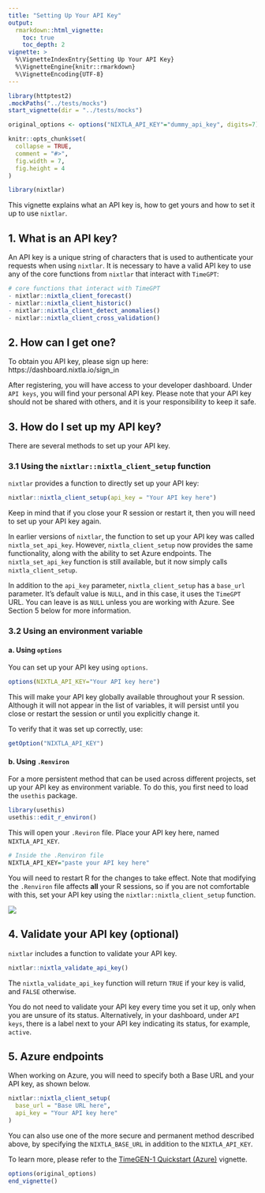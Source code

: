 ```yaml
---
title: "Setting Up Your API Key"
output: 
  rmarkdown::html_vignette:
    toc: true 
    toc_depth: 2
vignette: >
  %\VignetteIndexEntry{Setting Up Your API Key}
  %\VignetteEngine{knitr::rmarkdown}
  %\VignetteEncoding{UTF-8}
---
```

```r
library(httptest2)
.mockPaths("../tests/mocks")
start_vignette(dir = "../tests/mocks")

original_options <- options("NIXTLA_API_KEY"="dummy_api_key", digits=7)

knitr::opts_chunk$set(
  collapse = TRUE,
  comment = "#>", 
  fig.width = 7, 
  fig.height = 4
)
```

```r
library(nixtlar)
```

This vignette explains what an API key is, how to get yours and how to set it up to use `nixtlar`. 

## 1. What is an API key? 
An API key is a unique string of characters that is used to authenticate your requests when using `nixtlar`. It is necessary to have a valid API key to use any of the core functions from `nixtlar` that interact with `TimeGPT`: 

```r
# core functions that interact with TimeGPT
- nixtlar::nixtla_client_forecast()
- nixtlar::nixtla_client_historic()
- nixtlar::nixtla_client_detect_anomalies()
- nixtlar::nixtla_client_cross_validation()
```

## 2. How can I get one? 
To obtain you API key, please sign up here: https://dashboard.nixtla.io/sign_in

After registering, you will have access to your developer dashboard. Under `API keys`, you will find your personal API key. Please note that your API key should not be shared with others, and it is your responsibility to keep it safe. 

## 3. How do I set up my API key? 

There are several methods to set up your API key. 

### 3.1 Using the `nixtlar::nixtla_client_setup` function

`nixtlar` provides a function to directly set up your API key: 

```r
nixtlar::nixtla_client_setup(api_key = "Your API key here")
```

Keep in mind that if you close your R session or restart it, then you will need to set up your API key again. 

In earlier versions of `nixtlar`, the function to set up your API key was called `nixtla_set_api_key`. However, `nixtla_client_setup` now provides the same functionality, along with the ability to set Azure endpoints. The `nixtla_set_api_key` function is still available, but it now simply calls `nixtla_client_setup`.

In addition to the `api_key` parameter, `nixtla_client_setup` has a `base_url` parameter. It's default value is `NULL`, and in this case, it uses the `TimeGPT` URL. You can leave is as `NULL` unless you are working with Azure. See Section 5 below for more information. 

### 3.2 Using an environment variable 

#### a. Using `options`

You can set up your API key using `options`. 

```r
options(NIXTLA_API_KEY="Your API key here")
```

This will make your API key globally available throughout your R session. Although it will not appear in the list of variables, it will persist until you close or restart the session or until you explicitly change it.

To verify that it was set up correctly, use:

```r
getOption("NIXTLA_API_KEY")
```

#### b. Using `.Renviron` 

For a more persistent method that can be used across different projects, set up your API key as environment variable. To do this, you first need to load the `usethis` package.

```r
library(usethis)
usethis::edit_r_environ()
```

This will open your `.Reviron` file. Place your API key here, named `NIXTLA_API_KEY`.

```r
# Inside the .Renviron file 
NIXTLA_API_KEY="paste your API key here"
```

You will need to restart R for the changes to take effect. Note that modifying the `.Renviron` file affects **all** your R sessions, so if you are not comfortable with this, set your API key using the `nixtlar::nixtla_client_setup` function.

![](../man/figures/diagram_setup.png) 

## 4. Validate your API key (optional)

`nixtlar` includes a function to validate your API key.

```r
nixtlar::nixtla_validate_api_key()
```

The `nixtla_validate_api_key` function will return `TRUE` if your key is valid, and `FALSE` otherwise. 

You do not need to validate your API key every time you set it up, only when you are unsure of its status. Alternatively, in your dashboard, under `API keys`, there is a label next to your API key indicating its status, for example, `active`. 

## 5. Azure endpoints 

When working on Azure, you will need to specify both a Base URL and your API key, as shown below.

```r
nixtlar::nixtla_client_setup(
  base_url = "Base URL here", 
  api_key = "Your API key here"
)
```

You can also use one of the more secure and permanent method described above, by specifying the `NIXTLA_BASE_URL` in addition to the `NIXTLA_API_KEY`. 

To learn more, please refer to the [TimeGEN-1 Quickstart (Azure)](https://nixtla.github.io/nixtlar/articles/azure-quickstart.html) vignette. 

```r
options(original_options)
end_vignette()
```

